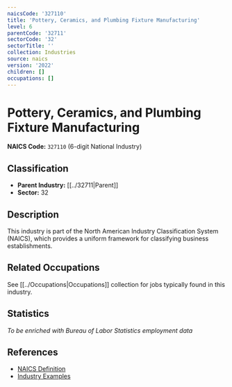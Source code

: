 ```yaml
---
naicsCode: '327110'
title: 'Pottery, Ceramics, and Plumbing Fixture Manufacturing'
level: 6
parentCode: '32711'
sectorCode: '32'
sectorTitle: ''
collection: Industries
source: naics
version: '2022'
children: []
occupations: []
---
```

# Pottery, Ceramics, and Plumbing Fixture Manufacturing

**NAICS Code:** `327110` (6-digit National Industry)

## Classification

- **Parent Industry:** [[../32711|Parent]]
- **Sector:** 32

## Description

This industry is part of the North American Industry Classification System (NAICS), which provides a uniform framework for classifying business establishments.

## Related Occupations

See [[../Occupations|Occupations]] collection for jobs typically found in this industry.

## Statistics

*To be enriched with Bureau of Labor Statistics employment data*

## References

- [NAICS Definition](https://www.census.gov/naics/)
- [Industry Examples](https://www.census.gov/naics/2022NAICS/)

